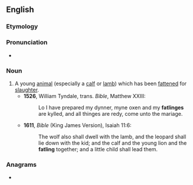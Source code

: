==English==

===Etymology===
{{suffix|en|fat|ling}}

===Pronunciation===
* {{a|UK}} {{IPA|en|/ˈfatlɪŋ/}}

===Noun===
{{en-noun}}

# A young [[animal]] (especially a [[calf]] or [[lamb]]) which has been [[fatten]]ed for [[slaughter]].
#* '''1526''', William Tyndale, trans. ''Bible'', Matthew XXIII:
#*: Lo I have prepared my dynner, myne oxen and my '''fatlinges''' are kylled, and all thinges are redy, come unto the mariage.
#* '''1611''', ''Bible'' (King James Version), Isaiah 11:6:
#*: The wolf also shall dwell with the lamb, and the leopard shall lie down with the kid; and the calf and the young lion and the '''fatling''' together; and a little child shall lead them.

===Anagrams===
* {{anagrams|en|a=afgilnt|flating}}